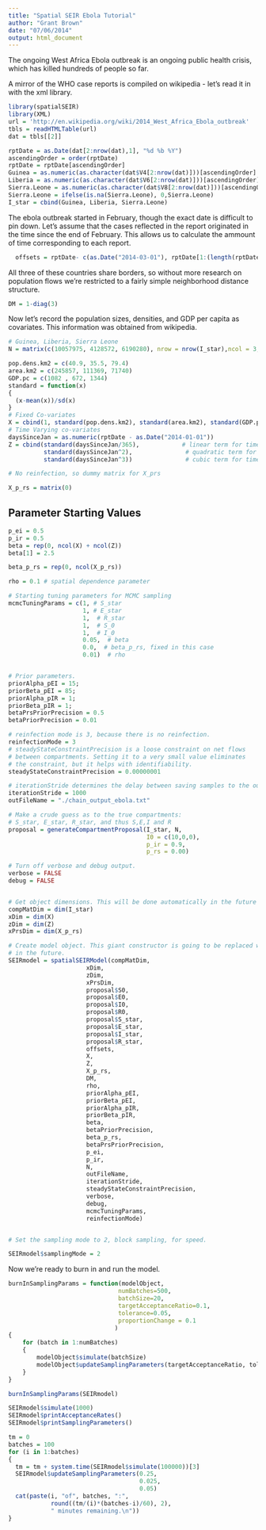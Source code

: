 ```yaml
---
title: "Spatial SEIR Ebola Tutorial"
author: "Grant Brown"
date: "07/06/2014"
output: html_document
---
```


The ongoing West Africa Ebola outbreak is an ongoing public health crisis, which 
has killed hundreds of people so far. 


A mirror of the WHO case reports is compiled on wikipedia - let's
read it in with the xml library. 
  
```r
library(spatialSEIR)
library(XML)
url = 'http://en.wikipedia.org/wiki/2014_West_Africa_Ebola_outbreak'
tbls = readHTMLTable(url)
dat = tbls[[2]]

rptDate = as.Date(dat[2:nrow(dat),1], "%d %b %Y")
ascendingOrder = order(rptDate)
rptDate = rptDate[ascendingOrder]
Guinea = as.numeric(as.character(dat$V4[2:nrow(dat)]))[ascendingOrder]
Liberia = as.numeric(as.character(dat$V6[2:nrow(dat)]))[ascendingOrder]
Sierra.Leone = as.numeric(as.character(dat$V8[2:nrow(dat)]))[ascendingOrder]
Sierra.Leone = ifelse(is.na(Sierra.Leone), 0,Sierra.Leone)
I_star = cbind(Guinea, Liberia, Sierra.Leone)

```



The ebola outbreak started in February, though the exact date is difficult to pin down. Let's assume that the cases reflected in the report originated in the time since the end of February. This allows us to calculate the ammount of time corresponding to each report. 


```r
  offsets = rptDate- c(as.Date("2014-03-01"), rptDate[1:(length(rptDate)-1)])
```

All three of these countries share borders, so without more research on population flows we're restricted 
to a fairly simple neighborhood distance structure. 

```r
DM = 1-diag(3)
```



Now let's record the population sizes, densities, and GDP per capita as covariates. This information was obtained from wikipedia. 

```r
# Guinea, Liberia, Sierra Leone
N = matrix(c(10057975, 4128572, 6190280), nrow = nrow(I_star),ncol = 3, byrow=TRUE)

pop.dens.km2 = c(40.9, 35.5, 79.4)
area.km2 = c(245857, 111369, 71740)
GDP.pc = c(1082 , 672, 1344)
standard = function(x)
{
  (x-mean(x))/sd(x)  
}
# Fixed Co-variates
X = cbind(1, standard(pop.dens.km2), standard(area.km2), standard(GDP.pc))
# Time Varying co-variates
daysSinceJan = as.numeric(rptDate - as.Date("2014-01-01"))
Z = cbind(standard(daysSinceJan/365),            # linear term for time
          standard(daysSinceJan^2),               # quadratic term for time
          standard(daysSinceJan^3))               # cubic term for time

# No reinfection, so dummy matrix for X_prs

X_p_rs = matrix(0)


```



Parameter Starting Values
------------------------------

```r

p_ei = 0.5
p_ir = 0.5
beta = rep(0, ncol(X) + ncol(Z))
beta[1] = 2.5

beta_p_rs = rep(0, ncol(X_p_rs))

rho = 0.1 # spatial dependence parameter

# Starting tuning parameters for MCMC sampling
mcmcTuningParams = c(1, # S_star
                     1, # E_star
                     1,  # R_star
                     1,  # S_0
                     1,  # I_0
                     0.05,  # beta
                     0.0,  # beta_p_rs, fixed in this case
                     0.01)  # rho


# Prior parameters. 
priorAlpha_pEI = 15;
priorBeta_pEI = 85;
priorAlpha_pIR = 1;
priorBeta_pIR = 1;
betaPrsPriorPrecision = 0.5
betaPriorPrecision = 0.01

# reinfection mode is 3, because there is no reinfection. 
reinfectionMode = 3
# steadyStateConstraintPrecision is a loose constraint on net flows
# between compartments. Setting it to a very small value eliminates
# the constraint, but it helps with identifiability. 
steadyStateConstraintPrecision = 0.00000001

# iterationStride determines the delay between saving samples to the output file
iterationStride = 1000
outFileName = "./chain_output_ebola.txt"

# Make a crude guess as to the true compartments:
# S_star, E_star, R_star, and thus S,E,I and R
proposal = generateCompartmentProposal(I_star, N, 
                                       I0 = c(10,0,0), 
                                       p_ir = 0.9, 
                                       p_rs = 0.00)

# Turn off verbose and debug output.
verbose = FALSE
debug = FALSE


# Get object dimensions. This will be done automatically in the future
compMatDim = dim(I_star)
xDim = dim(X)
zDim = dim(Z)
xPrsDim = dim(X_p_rs)
```



```r
# Create model object. This giant constructor is going to be replaced with something friendlier 
# in the future. 
SEIRmodel = spatialSEIRModel(compMatDim,
                      xDim,
                      zDim,
                      xPrsDim,
                      proposal$S0,
                      proposal$E0,
                      proposal$I0,
                      proposal$R0,
                      proposal$S_star,
                      proposal$E_star,
                      proposal$I_star,
                      proposal$R_star,
                      offsets,
                      X,
                      Z,
                      X_p_rs,
                      DM,
                      rho,
                      priorAlpha_pEI,
                      priorBeta_pEI,
                      priorAlpha_pIR,
                      priorBeta_pIR,
                      beta,
                      betaPriorPrecision,
                      beta_p_rs,
                      betaPrsPriorPrecision,
                      p_ei,
                      p_ir,
                      N,
                      outFileName,
                      iterationStride,
                      steadyStateConstraintPrecision,
                      verbose,
                      debug,
                      mcmcTuningParams,
                      reinfectionMode)


# Set the sampling mode to 2, block sampling, for speed. 

SEIRmodel$samplingMode = 2


```


Now we're ready to burn in and run the model. 


```r

burnInSamplingParams = function(modelObject,
                               numBatches=500, 
                               batchSize=20, 
                               targetAcceptanceRatio=0.1,
                               tolerance=0.05,
                               proportionChange = 0.1
                              )
{
    for (batch in 1:numBatches)
    {
        modelObject$simulate(batchSize)
        modelObject$updateSamplingParameters(targetAcceptanceRatio, tolerance, proportionChange)
    }
}

burnInSamplingParams(SEIRmodel)

SEIRmodel$simulate(1000)
SEIRmodel$printAcceptanceRates()
SEIRmodel$printSamplingParameters()

tm = 0
batches = 100
for (i in 1:batches)
{
  tm = tm + system.time(SEIRmodel$simulate(100000))[3]
  SEIRmodel$updateSamplingParameters(0.25, 
                                     0.025, 
                                     0.05)
  cat(paste(i, "of", batches, ":", 
            round((tm/(i)*(batches-i)/60), 2), 
            " minutes remaining.\n"))
}




```
